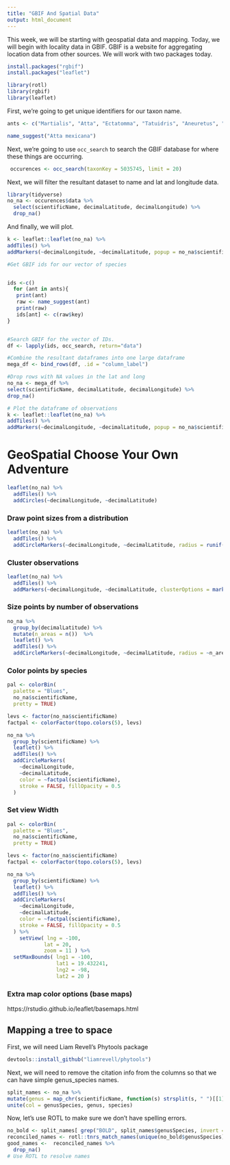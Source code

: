 ```yaml
---
title: "GBIF And Spatial Data"
output: html_document
---
```


This week, we will be starting with geospatial data and mapping. Today, we will begin with locality data in GBIF. GBIF is a website for aggregating location data from other sources.
We will work with two packages today.

```r
install.packages("rgbif")
install.packages("leaflet")
```

```r
library(rotl)
library(rgbif)
library(leaflet)
```


First, we're going to get unique identifiers for our taxon name.

```r
ants <- c("Martialis", "Atta", "Ectatomma", "Tatuidris", "Aneuretus", "Xymmer", "Aenictus")

name_suggest("Atta mexicana")

```


Next, we're going to use `occ_search` to search the GBIF database for where these things are occurring.

```r
 occurences <- occ_search(taxonKey = 5035745, limit = 20)

```


Next, we will filter the resultant dataset to name and lat and longitude data.

```r
library(tidyverse)
no_na <- occurences$data %>%
  select(scientificName, decimalLatitude, decimalLongitude) %>% 
  drop_na()

```


And finally, we will plot.

```r
k <- leaflet::leaflet(no_na) %>% 
addTiles() %>% 
addMarkers(~decimalLongitude, ~decimalLatitude, popup = no_na$scientificName)

```

```r
#Get GBIF ids for our vector of species


ids <-c()
  for (ant in ants){
   print(ant)
   raw <- name_suggest(ant)
   print(raw)
   ids[ant] <- c(raw$key)
}


#Search GBIF for the vector of IDs.
df <- lapply(ids, occ_search, return="data")

#Combine the resultant dataframes into one large dataframe
mega_df <- bind_rows(df, .id = "column_label")

#Drop rows with NA values in the lat and long
no_na <- mega_df %>%
select(scientificName, decimalLatitude, decimalLongitude) %>%
drop_na()

# Plot the dataframe of observations
k <- leaflet::leaflet(no_na) %>%
addTiles() %>%
addMarkers(~decimalLongitude, ~decimalLatitude, popup = no_na$scientificName)

```



# GeoSpatial Choose Your Own Adventure

```r

leaflet(no_na) %>% 
  addTiles() %>% 
  addCircles(~decimalLongitude, ~decimalLatitude)

```

### Draw point sizes from a distribution

```r

leaflet(no_na) %>% 
  addTiles() %>% 
  addCircleMarkers(~decimalLongitude, ~decimalLatitude, radius = runif(100, 4, 10), color = c('red'))

```

### Cluster observations

```r

leaflet(no_na) %>%
  addTiles() %>% 
  addMarkers(~decimalLongitude, ~decimalLatitude, clusterOptions = markerClusterOptions())
```

### Size points by number of observations


```r
no_na %>% 
  group_by(decimalLatitude) %>% 
  mutate(n_areas = n())  %>% 
  leaflet() %>%
  addTiles() %>% 
  addCircleMarkers(~decimalLongitude, ~decimalLatitude, radius = ~n_areas, color = c('red'))

```


### Color points by species

```r

pal <- colorBin(
  palette = "Blues",
  no_na$scientificName,
  pretty = TRUE)

levs <- factor(no_na$scientificName)
factpal <- colorFactor(topo.colors(5), levs)

no_na %>% 
  group_by(scientificName) %>% 
  leaflet() %>%
  addTiles() %>% 
  addCircleMarkers(
    ~decimalLongitude, 
    ~decimalLatitude,
    color = ~factpal(scientificName),
    stroke = FALSE, fillOpacity = 0.5
  ) 


```


### Set view Width

```r

pal <- colorBin(
  palette = "Blues",
  no_na$scientificName,
  pretty = TRUE)

levs <- factor(no_na$scientificName)
factpal <- colorFactor(topo.colors(5), levs)

no_na %>% 
  group_by(scientificName) %>% 
  leaflet() %>%
  addTiles() %>% 
  addCircleMarkers(
    ~decimalLongitude, 
    ~decimalLatitude,
    color = ~factpal(scientificName),
    stroke = FALSE, fillOpacity = 0.5
  ) %>% 
    setView( lng = -100,
            lat = 20,
            zoom = 11 ) %>%
  setMaxBounds( lng1 = -100,
                lat1 = 19.432241,
                lng2 = -98,
                lat2 = 20 )

```

### Extra map color options (base maps)

https://rstudio.github.io/leaflet/basemaps.html


## Mapping a tree to space

First, we will need Liam Revell's Phytools package

```r
devtools::install_github("liamrevell/phytools")
```

Next, we will need to remove the citation info from the columns so that we can have simple genus_species names.
```r
split_names <- no_na %>% 
mutate(genus = map_chr(scientificName, function(s) strsplit(s, " ")[[1]][1])) %>% mutate(species = map_chr(scientificName, function(s) strsplit(s, " ")[[1]][2])) %>% 
unite(col = genusSpecies, genus, species)
```


Now, let's use ROTL to make sure we don't have spelling errors.
```r

no_bold <- split_names[ grep("BOLD", split_names$genusSpecies, invert = TRUE) , ]
reconciled_names <- rotl::tnrs_match_names(unique(no_bold$genusSpecies))
good_names <-  reconciled_names %>%
  drop_na()
# Use ROTL to resolve names

```
